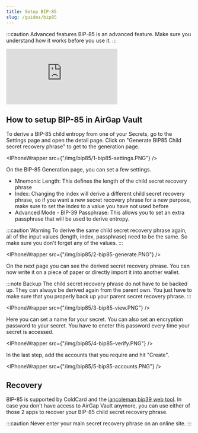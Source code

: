 ```yaml
---
title: Setup BIP-85
slug: /guides/bip85
---
```



:::caution Advanced features
BIP-85 is an advanced feature. Make sure you understand how it works before you use it.
:::

<div class="yt-container">
  <iframe
    class="yt-video"
    src="https://www.youtube.com/embed/JVuURYQkhxg"
    frameborder="0"
    allowfullscreen
  ></iframe>
</div>

## How to setup BIP-85 in AirGap Vault

To derive a BIP-85 child entropy from one of your Secrets, go to the Settings page and open the detail page.
Click on "Generate BIP85 Child secret recovery phrase" to get to the generation page.

<IPhoneWrapper src={"/img/bip85/1-bip85-settings.PNG"} />

On the BIP-85 Generation page, you can set a few settings.

- Mnemonic Length: This defines the length of the child secret recovery phrase
- Index: Changing the index will derive a different child secret recovery phrase, so if you want a new secret recovery phrase for a new purpose, make sure to set the index to a value you have not used before
- Advanced Mode - BIP-39 Passphrase: This allows you to set an extra passphrase that will be used to derive entropy.

:::caution Warning
To derive the same child secret recovery phrase again, all of the input values (length, index, passphrase) need to be the same. So make sure you don't forget any of the values.
:::

<IPhoneWrapper src={"/img/bip85/2-bip85-generate.PNG"} />

On the next page you can see the derived secret recovery phrase. You can now write it on a piece of paper or directly import it into another wallet.

:::note Backup
The child secret recovery phrase do not have to be backed up. They can always be derived again from the parent own. You just have to make sure that you properly back up your parent secret recovery phrase.
:::

<IPhoneWrapper src={"/img/bip85/3-bip85-view.PNG"} />

Here you can set a name for your secret. You can also set an encryption password to your secret. You have to eneter this password every time your secret is accessed.

<IPhoneWrapper src={"/img/bip85/4-bip85-verify.PNG"} />

In the last step, add the accounts that you require and hit "Create".

<IPhoneWrapper src={"/img/bip85/5-bip85-accounts.PNG"} />

## Recovery

BIP-85 is supported by ColdCard and the [iancoleman bip39 web tool](https://iancoleman.io/bip39/). In case you don't have access to AirGap Vault anymore, you can use either of those 2 apps to recover your BIP-85 child secret recovery phrase.

:::caution
Never enter your main secret recovery phrase on an online site.
:::
